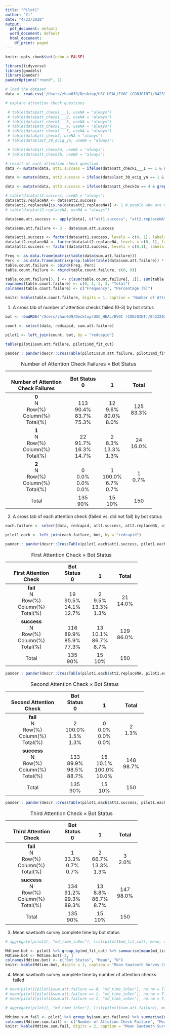 ```yaml
---
title: "Pilot1"
author: "Yi"
date: "4/23/2020"
output:
  pdf_document: default
  word_document: default
  html_document:
    df_print: paged
---
```


```r
knitr::opts_chunk$set(echo = FALSE)
```

```r
library(tidyverse)
library(gmodels)
library(pander)
panderOptions("round", 1)
```


```r
# load the dataset
data <- read.csv('/Users/zhan039/Desktop/USC_HEAL/EVOC (CONJOINT)/04232020/ConjointAnalysisProl_DATA_2020-04-23_1502.csv')
```

```r
# explore attention check questions

 # table(data$att_check1___1, useNA = "always")
 # table(data$att_check1___2, useNA = "always")
 # table(data$att_check1___3, useNA = "always")
 # table(data$att_check1___4, useNA = "always")
 # table(data$att_check1___5, useNA = "always")
 # table(data$att_check2, useNA = "always")
 # table(data$last_30_ecig_yn, useNA = "always")

 # table(data$att_check3a, useNA = "always")
 # table(data$att_check3b, useNA = "always")

# result of each attention check question
data <- mutate(data, att1.success = ifelse(data$att_check1___1 == 1 & data$att_check1___4 == 1 & data$att_check1___5 == 1, 1, 0))

data <- mutate(data, att2.success = ifelse(data$last_30_ecig_yn == 1 & data$att_check2 == 3, 1, ifelse(data$last_30_ecig_yn == 1, 0, NA))) # people who are not asked the second question are marked as NA

data <- mutate(data, att3.success = ifelse(data$att_check3a == 4 & grepl("decision making", data$att_check3b, ignore.case = T), 1, 0))

# table(data$att2.success, useNA = "always")
data$att2.replaceNA <- data$att2.success
data$att2.replaceNA[is.na(data$att2.replaceNA)] <- 1 # people who are not asked are marked as success
# table(data$att2.replaceNA, useNA = "always")

data$sum.att.success <- apply(data[, c("att1.success", "att2.replaceNA", "att3.success")], 1, sum)

data$sum.att.failure <- 3 - data$sum.att.success

data$att1.success <- factor(data$att1.success, levels = c(0, 1), labels = c("fail", "success"))
data$att2.replaceNA <- factor(data$att2.replaceNA, levels = c(0, 1), labels = c("fail", "success"))
data$att3.success <- factor(data$att3.success, levels = c(0,1), labels = c("fail", "success"))
```

```r
Freq <- as.data.frame(matrix(table(data$sum.att.failure)))
Perc <- as.data.frame(matrix(prop.table(table(data$sum.att.failure)) * 100)) 
table.count.failure <- cbind(Freq, Perc)
table.count.failure <- rbind(table.count.failure, c(0, 0))

table.count.failure[5, ] <- c(sum(table.count.failure[, 1]), sum(table.count.failure[, 2]))
rownames(table.count.failure) <- c(0, 1, 2, 3, "Total")
colnames(table.count.failure) <- c("Frequency", "Percentage (%)")

knitr::kable(table.count.failure, digits = 1, caption = "Number of Attention Check Failed")
```

1) A cross tab of number of attention checks failed (0-3) by bot status

```r

bot <- readRDS("/Users/zhan039/Desktop/USC_HEAL/EVOC (CONJOINT)/04232020/MaxDiff_Pilot1_BotFit.rds")

count <- select(data, redcapid, sum.att.failure)

pilot1 <- left_join(count, bot, by = "redcapid")

table(pilot1$sum.att.failure, pilot1$md_fit_cut)

pander:: pander(descr::CrossTable(pilot1$sum.att.failure, pilot1$md_fit_cut, prop.chisq = FALSE, dnn = c("Number of Attention Check Failures", "Bot Status")), caption = "Number of Attention Check Failures X Bot Status", digits = panderOptions("round"))

```

----------------------------------------------------------------
          &nbsp;\            Bot Status\    &nbsp;\    &nbsp;\  
 Number of Attention Check        0            1        Total   
         Failures                                               
--------------------------- ------------- ----------- ----------
          **0**\              &nbsp;\      &nbsp;\     &nbsp;\  
            N\                 113\          12\        125\    
         Row(%)\              90.4%\        9.6%\      83.3%\   
        Column(%)\            83.7%\       80.0%\         \     
         Total(%)               75.3%        8.0%               

          **1**\              &nbsp;\      &nbsp;\     &nbsp;\  
            N\                  22\          2\         24\     
         Row(%)\              91.7%\        8.3%\      16.0%\   
        Column(%)\            16.3%\       13.3%\         \     
         Total(%)               14.7%        1.3%               

          **2**\              &nbsp;\      &nbsp;\     &nbsp;\  
            N\                  0\           1\          1\     
         Row(%)\               0.0%\       100.0%\     0.7%\    
        Column(%)\             0.0%\        6.7%\         \     
         Total(%)               0.0%         0.7%               

          Total\                135\         15\         150\   
                                 90%          10%               
----------------------------------------------------------------

Table: Number of Attention Check Failures $\times$ Bot Status

2) A cross tab of each attention check (failed vs. did not fail) by bot status 
```r
each.failure <- select(data, redcapid, att1.success, att2.replaceNA, att3.success)

pilot1.each <- left_join(each.failure, bot, by = "redcapid")

pander:: pander(descr::CrossTable(pilot1.each$att1.success, pilot1.each$md_fit_cut, prop.chisq = FALSE, dnn = c("First Attention Check", "Bot Status")), caption = "First Attention Check X Bot Status", digits = panderOptions("round"))
```

-----------------------------------------------------------
        &nbsp;\          Bot Status\   &nbsp;\    &nbsp;\  
 First Attention Check        0           1        Total   
----------------------- ------------- ---------- ----------
      **fail**\           &nbsp;\      &nbsp;\    &nbsp;\  
          N\                19\          2\        21\     
       Row(%)\            90.5%\       9.5%\      14.0%\   
      Column(%)\          14.1%\       13.3%\        \     
       Total(%)             12.7%        1.3%              

     **success**\         &nbsp;\      &nbsp;\    &nbsp;\  
          N\               116\         13\        129\    
       Row(%)\            89.9%\       10.1%\     86.0%\   
      Column(%)\          85.9%\       86.7%\        \     
       Total(%)             77.3%        8.7%              

        Total\              135\         15\        150\   
                             90%         10%               
-----------------------------------------------------------

Table: First Attention Check $\times$ Bot Status


```r
pander:: pander(descr::CrossTable(pilot1.each$att2.replaceNA, pilot1.each$md_fit_cut, prop.chisq = FALSE, dnn = c("Second Attention Check", "Bot Status")), caption = "Second Attention Check X Bot Status", digits = panderOptions("round"))
```

-------------------------------------------------------------
        &nbsp;\           Bot Status\    &nbsp;\    &nbsp;\  
 Second Attention Check        0            1        Total   
------------------------ ------------- ----------- ----------
       **fail**\           &nbsp;\      &nbsp;\     &nbsp;\  
          N\                 2\           0\          2\     
        Row(%)\            100.0%\       0.0%\      1.3%\    
      Column(%)\            1.5%\        0.0%\         \     
        Total(%)             1.3%         0.0%               

     **success**\          &nbsp;\      &nbsp;\     &nbsp;\  
          N\                133\          15\        148\    
        Row(%)\            89.9%\       10.1%\      98.7%\   
      Column(%)\           98.5%\       100.0%\        \     
        Total(%)             88.7%        10.0%              

         Total\              135\         15\         150\   
                              90%          10%               
-------------------------------------------------------------

Table: Second Attention Check $\times$ Bot Status

```r
pander:: pander(descr::CrossTable(pilot1.each$att3.success, pilot1.each$md_fit_cut, prop.chisq = FALSE, dnn = c("Third Attention Check", "Bot Status")), caption = "Third Attention Check X Bot Status", digits = panderOptions("round"))
```
 
-----------------------------------------------------------
        &nbsp;\          Bot Status\   &nbsp;\    &nbsp;\  
 Third Attention Check        0           1        Total   
----------------------- ------------- ---------- ----------
      **fail**\           &nbsp;\      &nbsp;\    &nbsp;\  
          N\                1\           2\         3\     
       Row(%)\            33.3%\       66.7%\     2.0%\    
      Column(%)\           0.7%\       13.3%\        \     
       Total(%)             0.7%         1.3%              

     **success**\         &nbsp;\      &nbsp;\    &nbsp;\  
          N\               134\         13\        147\    
       Row(%)\            91.2%\       8.8%\      98.0%\   
      Column(%)\          99.3%\       86.7%\        \     
       Total(%)             89.3%        8.7%              

        Total\              135\         15\        150\   
                             90%         10%               
-----------------------------------------------------------

Table: Third Attention Check $\times$ Bot Status

3) Mean sawtooth survey complete time by bot status
```r
# aggregate(pilot1[, "md_time_inSec"], list(pilot1$md_fit_cut), mean, na.rm = T)

Mdtime.bot <- pilot1 %>% group_by(md_fit_cut) %>% summarise(mean(md_time_inSec, na.rm = T), N = sum(!is.na(md_time_inSec)))
Mdtime.bot <- Mdtime.bot[-3, ]
colnames(Mdtime.bot) <- c("Bot Status", "Mean", "N")
knitr::kable(Mdtime.bot, digits = 2, caption = "Mean Sawtooth Survey Complete Time (seconds)")

```

4) Mean sawtooth survey complete time by number of attention checks failed
```r
# mean(pilot1[pilot1$sum.att.failure == 0, "md_time_inSec"], na.rm = T)
# mean(pilot1[pilot1$sum.att.failure == 1, "md_time_inSec"], na.rm = T)
# mean(pilot1[pilot1$sum.att.failure == 2, "md_time_inSec"], na.rm = T)

# aggregate(pilot1[, "md_time_inSec"], list(pilot1$sum.att.failure), mean, na.rm = T)

Mdtime.sum.fail <- pilot1 %>% group_by(sum.att.failure) %>% summarise(mean(md_time_inSec, na.rm = T), N = sum(!is.na(md_time_inSec)))
colnames(Mdtime.sum.fail) <- c("Number of Attetion Check Failure", "Mean", "Valid N")
knitr::kable(Mdtime.sum.fail, digits = 2, caption = "Mean Sawtooth Survey Complete Time (seconds)")
```

